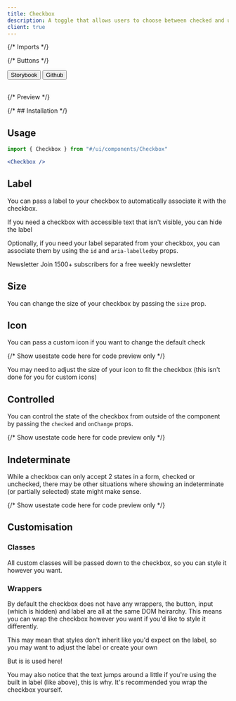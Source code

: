 ```yaml
---
title: Checkbox
description: A toggle that allows users to choose between checked and unchecked states.
client: true
---
```


{/* Imports */}

{/* Buttons */}

<div className="not-prose flex gap-2">
  <Button variant="outline" size="xs">
    Storybook
  </Button>
  <Button
    href="https://github.com/skyward-digital/sky-ui/tree/main/ui/components/Checkbox"
    variant="outline"
    size="xs"
  >
    Github
  </Button>
</div>

<br />

{/* Preview */}

<div className="not-prose border rounded-lg p-6 flex items-center justify-center gap-2">
  <Checkbox client:load />
  <Checkbox defaultChecked client:load />
</div>

{/* ## Installation */}

## Usage

```jsx
import { Checkbox } from "#/ui/components/Checkbox"
```

```jsx
<Checkbox />
```

## Label

You can pass a label to your checkbox to automatically associate it with the checkbox.

<div className="not-prose border rounded-lg p-6 flex items-center justify-center gap-2">
  <Checkbox label="Accept terms and conditions" defaultChecked client:load />
</div>

If you need a checkbox with accessible text that isn't visible, you can hide the label

<div className="not-prose border rounded-lg p-6 flex items-center justify-center gap-2">
  <Checkbox
    label="Accept terms and conditions"
    hideLabel
    defaultChecked
    client:load
  />
</div>

Optionally, if you need your label separated from your checkbox, you can associate them by using the `id` and `aria-labelledby` props.

<div className="not-prose border rounded-lg p-6 flex items-center justify-center gap-2">
  <div className="border rounded-lg p-6 justify-between w-full max-w-2xl flex">
    <div className="flex flex-col">
      <label htmlFor="card-example">Newsletter</label>
      <span className="text-sm text-gray-600">
        Join 1500+ subscribers for a free weekly newsletter
      </span>
    </div>
    <Checkbox id="card-example" defaultChecked client:load />
  </div>
</div>

## Size

You can change the size of your checkbox by passing the `size` prop.

<div className="not-prose border rounded-lg p-6 flex items-center justify-center gap-2">
  <Checkbox size="sm" label="size sm" hideLabel defaultChecked client:load />
  <Checkbox size="md" label="size md" hideLabel defaultChecked client:load />
  <Checkbox size="lg" label="size lg" hideLabel defaultChecked client:load />
</div>

## Icon

You can pass a custom icon if you want to change the default check

<div className="not-prose border rounded-lg p-6 flex items-center justify-center gap-2">
  {/* Show usestate code here for code preview only */}
  <Checkbox label="custom icon example" hideLabel defaultChecked client:load>
    <FaceHappyIcon slot="icon" />
  </Checkbox>
</div>

You may need to adjust the size of your icon to fit the checkbox (this isn't done for you for custom icons)

## Controlled

You can control the state of the checkbox from outside of the component by passing the `checked` and `onChange` props.

<div className="not-prose border rounded-lg p-6 flex items-center justify-center gap-2">
  {/* Show usestate code here for code preview only */}
  <Checkbox label="controlled example" defaultChecked client:load />
</div>

## Indeterminate

While a checkbox can only accept 2 states in a form, checked or unchecked, there may be other situations where showing an indeterminate (or partially selected) state might make sense.

<div className="not-prose border rounded-lg p-6 flex items-center justify-center gap-2">
  {/* Show usestate code here for code preview only */}
  <Checkbox label="indeterminate example" hideLabel defaultChecked client:load>
    <MinusIcon slot="icon" strokeWidth={3} />
  </Checkbox>
</div>

## Customisation

### Classes

All custom classes will be passed down to the checkbox, so you can style it however you want.

<div className="not-prose border rounded-lg p-6 flex items-center justify-center gap-2">
  <Checkbox
    className="data-[state=checked]:bg-red-500"
    label="custom class example"
    hideLabel
    defaultChecked
    client:load
  />
</div>

### Wrappers

By default the checkbox does not have any wrappers, the button, input (which is hidden) and label are all at the same DOM heirarchy. This means you can wrap the checkbox however you want if you'd like to style it differently.

<div className="not-prose border rounded-lg p-6 flex items-center justify-center gap-2">
  <div className="flex flex-col justify-center items-center">
    <Checkbox
      label="The checkbox is above this text"
      defaultChecked
      client:load
    />
  </div>
</div>

This may mean that styles don't inherit like you'd expect on the label, so you may want to adjust the label or create your own

<div className='not-prose border rounded-lg p-6 flex flex-col items-center justify-center gap-4'>
  <div className='text-2xl'>
    <Checkbox label='2xl text class is not used by this label' defaultChecked client:load />
  </div>

  <div className='text-2xl space-x-2'>
    <Checkbox id="2xl-example" defaultChecked client:load /><label htmlFor="2xl-example">But is is used here!</label>
  </div>
</div>

You may also notice that the text jumps around a little if you're using the built in label (like above), this is why. It's recommended you wrap the checkbox yourself.

<div className="not-prose border rounded-lg p-6 flex flex-col items-center justify-center gap-4">
  <div className="flex items-center">
    <Checkbox
      label="2xl text class is not used by this label"
      defaultChecked
      client:load
    />
  </div>
</div>
